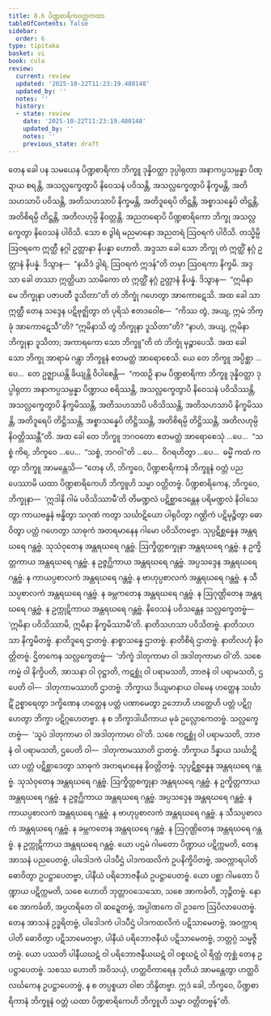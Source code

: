 ```yaml
---
title: 8.6 ပိဏ္ဍစာရိကဝတ္တကထာ
tableOfContents: false
sidebar:
  order: 6
type: tipitaka
basket: vi
book: cula
review:
  current: review
  updated: '2025-10-22T11:23:19.480148'
  updated_by: ''
  notes: ''
  history:
  - state: review
    date: '2025-10-22T11:23:19.480148'
    updated_by: ''
    notes: ''
    previous_state: draft
---
```



<ReviewStatus review={frontmatter.review} showDetails={true} />

<HypothesisAnnotation frontmatter={frontmatter} />

<DynamicBreadcrumb />

<Division number="365" book="cula" e="ch" v="4" p="383">

<Paragraph number="1682" book="cula">
တေန ခေါ ပန သမယေန ပိဏ္ဍစာရိကာ ဘိက္ခူ ဒုန္နိဝတ္ထာ ဒုပ္ပါရုတာ အနာကပ္ပသမ္ပန္နာ ပိဏ္ဍာယ စရန္တိ, အသလ္လက္ခေတွာပိ နိဝေသနံ ပဝိသန္တိ, အသလ္လက္ခေတွာပိ နိက္ခမန္တိ, အတိသဟသာပိ ပဝိသန္တိ, အတိသဟသာပိ နိက္ခမန္တိ, အတိဒူရေပိ တိဋ္ဌန္တိ, အစ္စာသန္နေပိ တိဋ္ဌန္တိ, အတိစိရမ္ပိ တိဋ္ဌန္တိ, အတိလဟုမ္ပိ နိဝတ္တန္တိ. အညတရောပိ ပိဏ္ဍစာရိကော ဘိက္ခု အသလ္လက္ခေတွာ နိဝေသနံ ပါဝိသိ. သော စ ဒွါရံ မညမာနော အညတရံ ဩဝရကံ ပါဝိသိ. တသ္မိမ္ပိ ဩဝရကေ ဣတ္ထီ နဂ္ဂါ ဥတ္တာနာ နိပန္နာ ဟောတိ. အဒ္ဒသာ ခေါ သော ဘိက္ခု တံ ဣတ္ထိံ နဂ္ဂံ ဥတ္တာနံ နိပန္နံ. ဒိသွာန—  “နယိဒံ ဒွါရံ, ဩဝရကံ ဣဒန်”တိ တမှာ ဩဝရကာ နိက္ခမိ. အဒ္ဒသာ ခေါ တဿာ ဣတ္ထိယာ သာမိကော တံ ဣတ္ထိံ နဂ္ဂံ ဥတ္တာနံ နိပန္နံ. ဒိသွာန—  “ဣမိနာ မေ ဘိက္ခုနာ ပဇာပတီ ဒူသိတာ”တိ တံ ဘိက္ခုံ ဂဟေတွာ အာကောဋေသိ. အထ ခေါ သာ ဣတ္ထီ တေန သဒ္ဒေန ပဋိဗုဇ္ဈိတွာ တံ ပုရိသံ ဧတဒဝေါစ—  “ကိဿ တွံ, အယျ, ဣမံ ဘိက္ခုံ အာကောဋေသီ”တိ? “ဣမိနာသိ တွံ ဘိက္ခုနာ ဒူသိတာ”တိ? “နာဟံ, အယျ, ဣမိနာ ဘိက္ခုနာ ဒူသိတာ; အကာရကော သော ဘိက္ခူ”တိ တံ ဘိက္ခုံ မုဉ္စာပေသိ. အထ ခေါ သော ဘိက္ခု အာရာမံ ဂန္တွာ ဘိက္ခူနံ ဧတမတ္ထံ အာရောစေသိ.
</Paragraph>

<Paragraph number="1683" book="cula">
ယေ တေ ဘိက္ခူ အပ္ပိစ္ဆာ …ပေ…  တေ ဥဇ္ဈာယန္တိ ခိယျန္တိ ဝိပါစေန္တိ—  “ကထဉှိ နာမ ပိဏ္ဍစာရိကာ ဘိက္ခူ ဒုန္နိဝတ္ထာ ဒုပ္ပါရုတာ အနာကပ္ပသမ္ပန္နာ ပိဏ္ဍာယ စရိဿန္တိ, အသလ္လက္ခေတွာပိ နိဝေသနံ ပဝိသိဿန္တိ, အသလ္လက္ခေတွာပိ နိက္ခမိဿန္တိ, အတိသဟသာပိ ပဝိသိဿန္တိ, အတိသဟသာပိ နိက္ခမိဿန္တိ, အတိဒူရေပိ တိဋ္ဌိဿန္တိ, အစ္စာသန္နေပိ တိဋ္ဌိဿန္တိ, အတိစိရမ္ပိ တိဋ္ဌိဿန္တိ, အတိလဟုမ္ပိ နိဝတ္တိဿန္တီ”တိ. အထ ခေါ တေ ဘိက္ခူ ဘဂဝတော ဧတမတ္ထံ အာရောစေသုံ …ပေ…  “သစ္စံ ကိရ, ဘိက္ခဝေ …ပေ…  “သစ္စံ, ဘဂဝါ”တိ …ပေ…  ဝိဂရဟိတွာ …ပေ…  ဓမ္မိံ ကထံ ကတွာ ဘိက္ခူ အာမန္တေသိ—
</Paragraph>

</Division>
<Division number="366" book="cula" e="ch" v="4" p="383">

<Paragraph number="1684" book="cula">
“တေန ဟိ, ဘိက္ခဝေ, ပိဏ္ဍစာရိကာနံ ဘိက္ခူနံ ဝတ္တံ ပညပေဿာမိ ယထာ ပိဏ္ဍစာရိကေဟိ ဘိက္ခူဟိ သမ္မာ ဝတ္တိတဗ္ဗံ. ပိဏ္ဍစာရိကေန, ဘိက္ခဝေ, ဘိက္ခုနာ—  ‘ဣဒါနိ ဂါမံ ပဝိသိဿာမီ’တိ တိမဏ္ဍလံ ပဋိစ္ဆာဒေန္တေန ပရိမဏ္ဍလံ နိဝါသေတွာ ကာယဗန္ဓနံ ဗန္ဓိတွာ သဂုဏံ ကတွာ သင်္ဃာဋိယော ပါရုပိတွာ ဂဏ္ဌိကံ ပဋိမုဉ္စိတွာ ဓောဝိတွာ ပတ္တံ ဂဟေတွာ သာဓုကံ အတရမာနေန ဂါမော ပဝိသိတဗ္ဗော.
</Paragraph>

<Paragraph number="1685" book="cula">
သုပ္ပဋိစ္ဆန္နေန အန္တရဃရေ ဂန္တဗ္ဗံ. သုသံဝုတေန အန္တရဃရေ ဂန္တဗ္ဗံ. ဩက္ခိတ္တစက္ခုနာ အန္တရဃရေ ဂန္တဗ္ဗံ. န ဥက္ခိတ္တကာယ အန္တရဃရေ ဂန္တဗ္ဗံ. န ဥဇ္ဇဂ္ဃိကာယ အန္တရဃရေ ဂန္တဗ္ဗံ. အပ္ပသဒ္ဒေန အန္တရဃရေ ဂန္တဗ္ဗံ. န ကာယပ္ပစာလကံ အန္တရဃရေ ဂန္တဗ္ဗံ. န ဗာဟုပ္ပစာလကံ အန္တရဃရေ ဂန္တဗ္ဗံ. န သီသပ္ပစာလကံ အန္တရဃရေ ဂန္တဗ္ဗံ. န ခမ္ဘကတေန အန္တရဃရေ ဂန္တဗ္ဗံ. န ဩဂုဏ္ဌိတေန အန္တရဃရေ ဂန္တဗ္ဗံ. န ဥက္ကုဋိကာယ အန္တရဃရေ ဂန္တဗ္ဗံ.
</Paragraph>

<Paragraph number="1686" book="cula">
နိဝေသနံ ပဝိသန္တေန သလ္လက္ခေတဗ္ဗံ—  ‘ဣမိနာ ပဝိသိဿာမိ, ဣမိနာ နိက္ခမိဿာမီ’တိ. နာတိသဟသာ ပဝိသိတဗ္ဗံ. နာတိသဟသာ နိက္ခမိတဗ္ဗံ. နာတိဒူရေ ဌာတဗ္ဗံ. နာစ္စာသန္နေ ဌာတဗ္ဗံ. နာတိစိရံ ဌာတဗ္ဗံ. နာတိလဟုံ နိဝတ္တိတဗ္ဗံ. ဌိတကေန သလ္လက္ခေတဗ္ဗံ—  ‘ဘိက္ခံ ဒါတုကာမာ ဝါ အဒါတုကာမာ ဝါ’တိ. သစေ ကမ္မံ ဝါ နိက္ခိပတိ, အာသနာ ဝါ ဝုဋ္ဌာတိ, ကဋစ္ဆုံ ဝါ ပရာမသတိ, ဘာဇနံ ဝါ ပရာမသတိ, ဌပေတိ ဝါ—  ဒါတုကာမဿာတိ ဌာတဗ္ဗံ. ဘိက္ခာယ ဒိယျမာနာယ ဝါမေန ဟတ္ထေန သင်္ဃာဋိံ ဥစ္စာရေတွာ ဒက္ခိဏေန ဟတ္ထေန ပတ္တံ ပဏာမေတွာ ဥဘောဟိ ဟတ္ထေဟိ ပတ္တံ ပဋိဂ္ဂဟေတွာ ဘိက္ခာ ပဋိဂ္ဂဟေတဗ္ဗာ. န စ ဘိက္ခာဒါယိကာယ မုခံ ဥလ္လောကေတဗ္ဗံ. သလ္လက္ခေတဗ္ဗံ—  ‘သူပံ ဒါတုကာမာ ဝါ အဒါတုကာမာ ဝါ’တိ. သစေ ကဋစ္ဆုံ ဝါ ပရာမသတိ, ဘာဇနံ ဝါ ပရာမသတိ, ဌပေတိ ဝါ—  ဒါတုကာမဿာတိ ဌာတဗ္ဗံ. ဘိက္ခာယ ဒိန္နာယ သင်္ဃာဋိယာ ပတ္တံ ပဋိစ္ဆာဒေတွာ သာဓုကံ အတရမာနေန နိဝတ္တိတဗ္ဗံ.
</Paragraph>

<Paragraph number="1687" book="cula">
သုပ္ပဋိစ္ဆန္နေန အန္တရဃရေ ဂန္တဗ္ဗံ. သုသံဝုတေန အန္တရဃရေ ဂန္တဗ္ဗံ. ဩက္ခိတ္တစက္ခုနာ အန္တရဃရေ ဂန္တဗ္ဗံ. န ဥက္ခိတ္တကာယ အန္တရဃရေ ဂန္တဗ္ဗံ. န ဥဇ္ဇဂ္ဃိကာယ အန္တရဃရေ ဂန္တဗ္ဗံ. အပ္ပသဒ္ဒေန အန္တရဃရေ ဂန္တဗ္ဗံ. န ကာယပ္ပစာလကံ အန္တရဃရေ ဂန္တဗ္ဗံ. န ဗာဟုပ္ပစာလကံ အန္တရဃရေ ဂန္တဗ္ဗံ. န သီသပ္ပစာလကံ အန္တရဃရေ ဂန္တဗ္ဗံ. န ခမ္ဘကတေန အန္တရဃရေ ဂန္တဗ္ဗံ. န ဩဂုဏ္ဌိတေန အန္တရဃရေ ဂန္တဗ္ဗံ. န ဥက္ကုဋိကာယ အန္တရဃရေ ဂန္တဗ္ဗံ. ယော ပဌမံ ဂါမတော ပိဏ္ဍာယ ပဋိက္ကမတိ, တေန အာသနံ ပညပေတဗ္ဗံ, ပါဒေါဒကံ ပါဒပီဌံ ပါဒကထလိကံ ဥပနိက္ခိပိတဗ္ဗံ, အဝက္ကာရပါတိ ဓောဝိတွာ ဥပဋ္ဌာပေတဗ္ဗာ, ပါနီယံ ပရိဘောဇနီယံ ဥပဋ္ဌာပေတဗ္ဗံ. ယော ပစ္ဆာ ဂါမတော ပိဏ္ဍာယ ပဋိက္ကမတိ, သစေ ဟောတိ ဘုတ္တာဝသေသော, သစေ အာကင်္ခတိ, ဘုဉ္ဇိတဗ္ဗံ. နော စေ အာကင်္ခတိ, အပ္ပဟရိတေ ဝါ ဆဍ္ဍေတဗ္ဗံ, အပ္ပါဏကေ ဝါ ဥဒကေ ဩပိလာပေတဗ္ဗံ. တေန အာသနံ ဥဒ္ဓရိတဗ္ဗံ, ပါဒေါဒကံ ပါဒပီဌံ ပါဒကထလိကံ ပဋိသာမေတဗ္ဗံ, အဝက္ကာရပါတိ ဓောဝိတွာ ပဋိသာမေတဗ္ဗာ, ပါနီယံ ပရိဘောဇနီယံ ပဋိသာမေတဗ္ဗံ, ဘတ္တဂ္ဂံ သမ္မဇ္ဇိတဗ္ဗံ. ယော ပဿတိ ပါနီယဃဋံ ဝါ ပရိဘောဇနီယဃဋံ ဝါ ဝစ္စဃဋံ ဝါ ရိတ္တံ တုစ္ဆံ တေန ဥပဋ္ဌာပေတဗ္ဗံ. သစဿ ဟောတိ အဝိသယှံ, ဟတ္ထဝိကာရေန ဒုတိယံ အာမန္တေတွာ ဟတ္ထဝိလင်္ဃကေန ဥပဋ္ဌာပေတဗ္ဗံ, န စ တပ္ပစ္စယာ ဝါစာ ဘိန္ဒိတဗ္ဗာ. ဣဒံ ခေါ, ဘိက္ခဝေ, ပိဏ္ဍစာရိကာနံ ဘိက္ခူနံ ဝတ္တံ ယထာ ပိဏ္ဍစာရိကေဟိ ဘိက္ခူဟိ သမ္မာ ဝတ္တိတဗ္ဗန်”တိ.
</Paragraph>
</Division>
